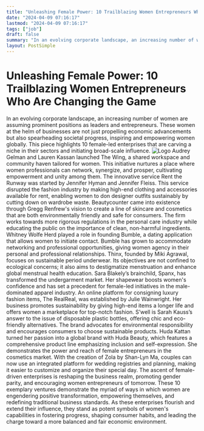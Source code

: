 ```yaml
---
title: "Unleashing Female Power: 10 Trailblazing Women Entrepreneurs Who Are Changing the Game"
date: "2024-04-09 07:16:17"
lastmod: "2024-04-09 07:16:17"
tags: ["job"]
draft: false
summary: "In an evolving corporate landscape, an increasing number of women are assuming prominent positions as leaders and entrepreneurs. These women at the helm of businesses are not just propelling economic advancements but also spearheading societal progress, inspiring and empowering women globally. This piece highlights 10 female-led enterprises that are carving a niche in their sectors and initiating broad-scale influence."
layout: PostSimple
---
```

# Unleashing Female Power: 10 Trailblazing Women Entrepreneurs Who Are Changing the Game
In an evolving corporate landscape, an increasing number of women are assuming prominent positions as leaders and entrepreneurs. These women at the helm of businesses are not just propelling economic advancements but also spearheading societal progress, inspiring and empowering women globally. This piece highlights 10 female-led enterprises that are carving a niche in their sectors and initiating broad-scale influence.
<img alt="Logo" class="lazyImg" data-src="https://cdn.seniorsselection.com/src_image/dc91a097b48b7e9c07a7f7b7dec33078.webp" src="/statics/image/loading.webp"/>
Audrey Gelman and Lauren Kassan launched The Wing, a shared workspace and community haven tailored for women. This initiative nurtures a place where women professionals can network, synergize, and prosper, cultivating empowerment and unity among them.
The innovative service Rent the Runway was started by Jennifer Hyman and Jennifer Fleiss. This service disrupted the fashion industry by making high-end clothing and accessories available for rent, enabling women to don designer outfits sustainably by cutting down on wardrobe waste.
Beautycounter came into existence through Gregg Renfrew's vision to create a line of skincare and cosmetics that are both environmentally friendly and safe for consumers. The firm works towards more rigorous regulations in the personal care industry while educating the public on the importance of clean, non-harmful ingredients.
Whitney Wolfe Herd played a role in founding Bumble, a dating application that allows women to initiate contact. Bumble has grown to accommodate networking and professional opportunities, giving women agency in their personal and professional relationships.
Thinx, founded by Miki Agrawal, focuses on sustainable period underwear. Its objectives are not confined to ecological concerns; it also aims to destigmatize menstruation and enhance global menstrual health education.
Sara Blakely’s brainchild, Spanx, has transformed the undergarment market. Her shapewear boosts women's confidence and has set a precedent for female-led initiatives in the male-dominated apparel industry.
An online platform for consigning luxury fashion items, The RealReal, was established by Julie Wainwright. Her business promotes sustainability by giving high-end items a longer life and offers women a marketplace for top-notch fashion.
S’well is Sarah Kauss’s answer to the issue of disposable plastic bottles, offering chic and eco-friendly alternatives. The brand advocates for environmental responsibility and encourages consumers to choose sustainable products.
Huda Kattan turned her passion into a global brand with Huda Beauty, which features a comprehensive product line emphasizing inclusion and self-expression. She demonstrates the power and reach of female entrepreneurs in the cosmetics market.
With the creation of Zola by Shan-Lyn Ma, couples can now use an integrated platform for wedding registries and planning, making it easier to customize and organize their special day.
The ascent of female-driven enterprises is reshaping the business realm, promoting gender parity, and encouraging women entrepreneurs of tomorrow. These 10 exemplary ventures demonstrate the myriad of ways in which women are engendering positive transformation, empowering themselves, and redefining traditional business standards. As these enterprises flourish and extend their influence, they stand as potent symbols of women's capabilities in fostering progress, shaping consumer habits, and leading the charge toward a more balanced and fair economic environment.
        